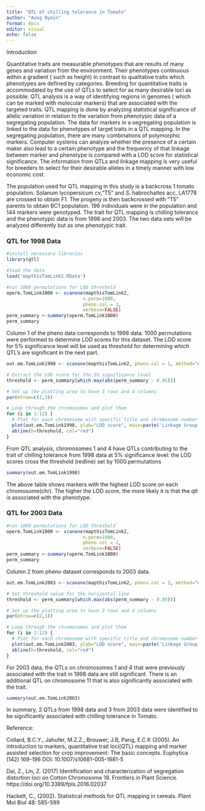 ---
title: "QTL of chilling tolerance in Tomato"
author: "Aung Nyein"
format: docx
editor: visual
echo: false
---

Introduction

Quantitative traits are measurable phenotypes that are results of many genes and variation from the environment. Their phenotypes continuous within a gradient ( such as height) in contrast to qualitative traits which phenotypes are defined by categories. Breeding for quantitative traits is accommodated by the use of QTLs to select for as many desirable loci as possible. QTL analysis is a way of identifying regions in genomes ( which can be marked with molecular markers) that are associated with the targeted traits. QTL mapping is done by analyzing statistical significance of allelic variation in relation to the variation from phenotypic data of a segregating population. The data for markers in a segregating population is linked to the data for phenotypes of target traits in a QTL mapping. In the segregating population, there are many combinations of polymorphic markers. Computer systems can analyze whether the presence of a certain maker also lead to a certain phenotype and the frequency of that linkage between marker and phenotype is compared with a LOD score for statistical significance. The information from QTLs and linkage mapping is very useful for breeders to select for their desirable alleles in a timely manner with low economic cost.

The population used for QTL mapping in this study is a backcross 1 tomato population. Solanum lycopersicum cv,"T5" and S. habrochaites acc, LA1778​ are crossed to obtain F1. The progeny is then backcrossed with "T5" parents to obtain BC1 population. 196 individuals were in the population and 144 markers were genotyped. The trait for QTL mapping is chilling tolerance and the phenotypic data is from 1998 and 2003. The two data sets will be analyzed differently but as one phenotypic trait.

### QTL for 1998 Data

```{r, echo = TRUE, message = FALSE, warning = FALSE, error = FALSE}
#install necessary libraries
library(qtl)

#load the data
load('mapthisTomLink2.RData')

#run 1000 permutations for LOD threshold
operm.TomLink1000 <- scanone(mapthisTomLink2, 
                            n.perm=1000, 
                            pheno.col = 1,
                            verbose=FALSE)
perm_summary <-summary(operm.TomLink1000)
perm_summary
```

Column 1 of the pheno data corresponds to 1998 data. 1000 permutations were performed to determine LOD scores for this dataset. The LOD score for 5% significance level will be used as threshold for determining which QTL's are significant in the next part.

```{r, echo = TRUE, message = FALSE, warning = FALSE, error = FALSE}
out.em.TomLink1998 <- scanone(mapthisTomLink2, pheno.col = 1, method="em")

# Extract the LOD score for the 5% significance level
threshold <- perm_summary[which.max(abs(perm_summary - 0.05))]

# Set up the plotting area to have 3 rows and 4 columns
par(mfrow=c(2,3))

# Loop through the chromosomes and plot them
for (i in 1:12) {
  # Plot for each chromosome with specific title and chromosome number
  plot(out.em.TomLink1998, ylab="LOD score", main=paste('Linkage Group', i), chr=as.character(i))
  abline(h=threshold, col="red")
}
```

From QTL analysis, chromosomes 1 and 4 have QTLs contributing to the trait of chilling tolerance from 1998 data at 5% significance level: the LOD scores cross the threshold (redline) set by 1000 permutations

```{r, echo = TRUE, message = FALSE, warning = FALSE, error = FALSE}
summary(out.em.TomLink1998)

```

The above table shows markers with the highest LOD score on each chromosome(chr). The higher the LOD score, the more likely it is that the qtl is associated with the phenotype.

### QTL for 2003 Data

```{r, echo = TRUE, message = FALSE, warning = FALSE, error = FALSE}
#run 1000 permutations for LOD threshold
operm.TomLink1000 <- scanone(mapthisTomLink2, 
                            n.perm=1000, 
                            pheno.col = 2,
                            verbose=FALSE)
perm_summary <-summary(operm.TomLink1000)
perm_summary
```

Column 2 from pheno dataset corresponds to 2003 data.

```{r, echo = TRUE, message = FALSE, warning = FALSE, error = FALSE}
out.em.TomLink2003 <- scanone(mapthisTomLink2, pheno.col = 2, method="em")

# Set threshold value for the horizontal line
threshold <- perm_summary[which.max(abs(perm_summary - 0.05))]

# Set up the plotting area to have 3 rows and 4 columns
par(mfrow=c(2,3))

# Loop through the chromosomes and plot them
for (i in 1:12) {
  # Plot for each chromosome with specific title and chromosome number
  plot(out.em.TomLink2003, ylab="LOD score", main=paste('Linkage Group', i), chr=as.character(i))
  abline(h=threshold, col="red")
}
```

For 2003 data, the QTLs on chromosomes 1 and 4 that were previously associated with the trait in 1998 data are still significant. There is an additional QTL on chromosome 11 that is also significantly associated with the trait.

```{r, echo = TRUE, message = FALSE, warning = FALSE, error = FALSE}
summary(out.em.TomLink2003)

```

In summary, 2 QTLs from 1998 data and 3 from 2003 data were identified to be significantly associated with chilling tolerance in Tomato.

Reference:

Collard, B.C.Y., Jahufer, M.Z.Z., Brouwer, J.B, Pang, E.C.K (2005). An introduction to markers, quantitative trait loci(QTL) mapping and marker assisted selection for crop improvement: The basic concepts. Euphytica (142) 169-196 ​DOI: 10.1007/s10681-005-1681-5

Dai, Z., Lin, Z. (2017) Identification and characterization of segregation distortion loci on Cotton Chromosome 18. Frontiers in Plant Science. ​https://doi.org/10.3389/fpls.2016.02037

Hackett, C., (2002). Statistical methods for QTL mapping in cereals. Plant Mol Biol 48: 585-599
